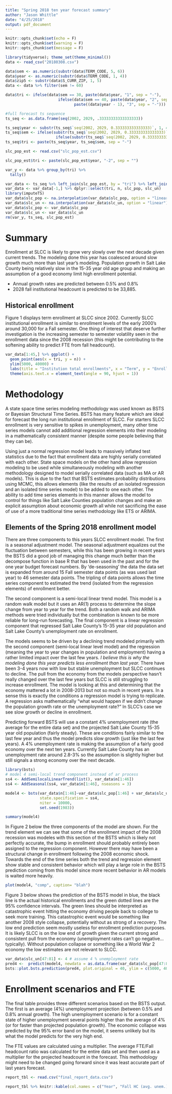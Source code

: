 ```yaml
---
title: "Spring 2018 ten year forecast summary"
author: "Jason Whittle"
date: "4/25/2018"
output: pdf_document
---
```


```r
knitr::opts_chunk$set(echo = F)
knitr::opts_chunk$set(warning = F)
knitr::opts_chunk$set(message = F)
```


```r
library(tidyverse); theme_set(theme_minimal())
data <- read_csv("20180308.csv")

data$sem <- as.numeric(substr(data$TERM_CODE, 5, 6))
data$year <- as.numeric(substr(data$TERM_CODE, 1, 4))
data$zip5 <- substr(data$S_CURR_ZIP, 1, 5)
data <- data %>% filter(sem != 60)

data$tri <- ifelse(data$sem == 30, paste(data$year, "1", sep = "-"), 
                       ifelse(data$sem == 40, paste(data$year, "2", sep = "-"),
                              paste((data$year - 1), "3", sep = "-")))
```

```r
#full forecast ts sequence
ts_seq <- as.data.frame(seq(2002, 2029, .33333333333333333))

ts_seq$year <- substr(ts_seq$`seq(2002, 2029, 0.333333333333333)`, 1, 4)
ts_seq$sem <- ifelse(substr(ts_seq$`seq(2002, 2029, 0.333333333333333)`, 6, 6) == "", 1,
                      ifelse(substr(ts_seq$`seq(2002, 2029, 0.333333333333333)`, 6, 6) == "3", 2, 3))
ts_seq$tri <- paste(ts_seq$year, ts_seq$sem, sep = "-")

slc_pop_est <- read.csv("slc_pop_est.csv")

slc_pop_est$tri <- paste(slc_pop_est$year, "-2", sep = "")

var_y <- data %>% group_by(tri) %>%
  tally() 

var_data <- ts_seq %>% left_join(slc_pop_est, by = "tri") %>% left_join(var_y, by = "tri")
var_data <- var_data[-1,] %>% dplyr::select(tri, n, slc_pop, slc_un)
library(imputeTS)
var_data$slc_pop <- na.interpolation(var_data$slc_pop, option = "linear")
var_data$slc_un <- na.interpolation(var_data$slc_un, option = "linear")
var_data$slc_pop <- var_data$slc_pop
var_data$slc_un <- var_data$slc_un
rm(var_y, ts_seq, slc_pop_est)
```

# Summary

Enrollment at SLCC is likely to grow very slowly over the next decade given current trends. The modeling done this year has coalesced around slow growth much more than last year's modeling. Population growth in Salt Lake County being relatively slow in the 15-35 year old age group and making an assumption of a good economy limit high enrollment potential. 

- Annual growth rates are predicted between 0.5\% and 0.8\%
- 2028 fall institutional headcount is predicted to be 33,885.

## Historical enrollment

Figure 1 displays term enrollment at SLCC since 2002. Currently SLCC institutional enrollment is similar to enrollment levels of the early 2000's around 30,000 for a Fall semester. One thing of interest that deserve further investigation is the increasing semester to semester volatility seen in the enrollment data since the 2008 recession (this might be contributing to the softening ability to predict FTE from fall headcount). 

```r
var_data[1:45,] %>% ggplot() + 
  geom_point(aes(x = tri, y = n)) + 
  ylim(5000, 40000) + 
  labs(title = "Institution total enrollments", x = "Term", y = "Enrollments") + 
  theme(axis.text.x = element_text(angle = 90, hjust = 1))
```

# Methodology

A state space time series modeling methodology was used known as BSTS or Bayesian Structural Time Series. BSTS has many feature which are ideal for forecast the long run institutional enrollment of SLCC. For starters SLCC enrollment is very sensitive to spikes in unemployment, many other time series models cannot add additional regression elements into their modeling in a mathematically consistent manner (despite some people believing that they can be). 

Using just a normal regression model leads to massively inflated test statistics due to the fact that enrollment data are highly serially correlated with each other.\footnote{My height last year is a great predictor of my height next year for example and thus a regression of my height last year on my height this year would have an outstanding r-squared (.98-.99) even though I don't really have a model of height and what causes height.} State space models on the other hand allow regression modeling to be used while simultaneously modeling with another methodology designed to model serially correlated data (such as MA or AR models). This is due to the fact that BSTS estimates probability distributions using MCMC, this allows elements (like the results of an isolated regression and an isolated time series model) to be added to one each other.\footnote{Additive property of probability distribution.} The ability to add time series elements in this manner allows the model to control for things like Salt Lake Counties population changes and make an explicit assumption about economic growth all while not sacrificing the ease of use of a more traditional time series methodology like ETS or ARIMA. 

## Elements of the Spring 2018 enrollment model

There are three components to this years SLCC enrollment model. The first is a seasonal adjustment model. The seasonal adjustment equalizes out the fluctuation between semesters, while this has been growing in recent years the BSTS did a good job of managing this change much better than the decompose function in base R that has been used in the past and for the one year budget forecast numbers. By 'de-seasoning' the data the data set is expanded from around 15 Fall semester data points (as was used last year) to 46 semester data points. The tripling of data points allows the time series component to estimated the trend (isolated from the regression elements) of enrollment better. 

The second component is a semi-local linear trend model. This model is a random walk model but it uses an AR(1) process to determine the slope change from year to year for the trend. Both a random walk and ARIMA methods were tried individually but the combination is known to be more reliable for long-run forecasting. The final component is a linear regression component that regressed Salt Lake County's 15-35 year old population and Salt Lake County's unemployment rate on enrollment.\footnote{The population data comes from EMSI's estimates derived from the census and the unemployment data comes from the St. Louis Federal Reserve FRED database.} 

The models seems to be driven by a declining trend modeled primarily with the second component (semi-local linear level model) and the regression (meaning the year to year changes in population and employment) having a rather limited impact over the last few years. *I believe this is why the modeling done this year predicts less enrollment than last year.* There have been 3-4 years now with low but stable unemployment but SLCC continues to decline. The pull from the economy from the models perspective hasn't really changed over the last few years but SLCC is still struggling to increase enrollment. The model is looking at this and determining that the economy mattered a lot in 2008-2013 but not so much in recent years. In a sense this is exactly the conditions a regression model is trying to replicate. A regression asks mathematically "what would happen if we didn't change the population growth rate or the unemployment rate?" In SLCC's case we see slow growth or decline in enrollment. 

Predicting forward BSTS will use a constant 4\% unemployment rate (the average for the entire data set) and the projected Salt Lake County 15-35 year old population (fairly steady). These are conditions fairly similar to the last few year and thus the model predicts slow growth (just like the last few years). A 4\% unemployment rate is making the assumption of a fairly good economy over the next ten years. Currently Salt Lake County has an unemployment rate around 2.8-3\% so the assumption is slightly higher but still signals a strong economy over the next decade.

```r
library(bsts)
# model 4 semi-local trend component instead of ar process
ss4 <- AddSemilocalLinearTrend(list(), var_data$n[1:46])
ss4 <- AddSeasonal(ss4, var_data$n[1:46], nseasons = 3)

model4 <- bsts(var_data$n[1:46]~var_data$slc_pop[1:46] + var_data$slc_un[1:46],
               state.specification = ss4, 
               niter = 10000,
               set.seed(1983))
```

```r
summary(model4)
```

In Figure 2 below the three components of the model are shown. For the trend element we can see that some of the enrollment impact of the 2008 recession was modeles with this section of the BSTS which is likely not perfectly accurate, the bump in enrollment should probably entirely been assigned to the regression component. However there may have been a structural change in enrollment following the 2008 economic shock.\footnote{Enrollments at SLCC could be of a different nature after the shock than prior to it. Utahn's way of thinking about higher ed and employment may have changed significantly following the 2008 recession.} Towards the end of the time series both the trend and regression element show stable and consistent behavior which will play a large role in the BSTS prediction coming from this model since more recent behavior in AR models is waited more heavily. 

```r
plot(model4, "comp", caption= "blah")
```


Figure 3 below shows the prediction of the BSTS model in blue, the black line is the actual historical enrollments and the green dotted lines are the 95\% confidence intervals. The green lines should be interpreted as catastrophic event hitting the economy driving people back to college to seek more training. This catastrophic event would be something like another 2008 style collapse, potentially without as strong of a recovery. The low end prediction seem mostly useless for enrollment prediction purposes. It is likely SLCC is on the low end of growth given the current strong and consistent pull from the economy (unemployment rates can't go negative... typically). Without population collapse or something like a World War 2 economy the low estimates are not relevant to SLCC.

```r
var_data$slc_un[47:81] <- 4 # assume 4 % unemployment rate
pred4 <-  predict(model4, newdata = as.data.frame(var_data$slc_pop[47:81], var_data$slc_un[47:81]), horizon = 35, burn = 100)
bsts::plot.bsts.prediction(pred4, plot.original = 40, ylim = c(5000, 40000), main = "Model forecast", ylab = "Institutional enrollment")
```

# Enrollment scenarios and FTE

The final table provides three different scenarios based on the BSTS output. The first is an average (4\%) unemployment projection (between 0.5\% and 0.8\% annual growth). The high unemployment scenario is for a constant state of higher unemployment several points higher than the average of 4\% (or for faster than projected population growth). The economic collapse was predicted by the 95\% error band on the model, it seems unlikely but its what the model predicts for the very high end. 

The FTE values are calculated using a multiplier. The average FTE/Fall headcount ratio was calculated for the entire data set and then used as a multiplier for the projected headcount in the forecast. This methodology might need to be changed going forward since it was least accurate part of last years forecast.\footnote{Annualized FTE last year missed by 3\% while Fall headcount missed by only 0.2\% (58 students).}

```r
report_tbl <- read.csv("final_report_data.csv")

report_tbl %>% knitr::kable(col.names = c("Year", "Fall HC (avg. unem.)", "Fall HC (high unemp.)", "Fall HC (collapse)", "Fall FTE", "Annualized FTE"))


```



